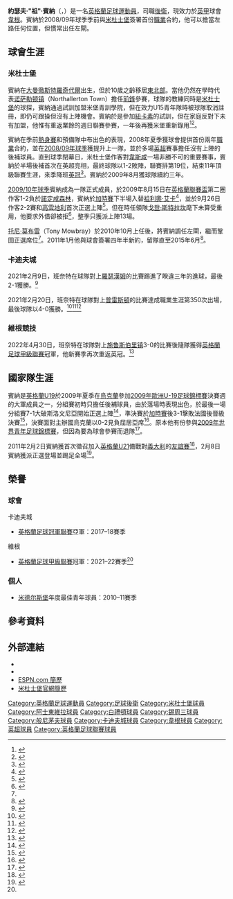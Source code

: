 {{noteta|G1=足球|G2=EPL|G3=FAcup
|T=zh-hans:乔·贝内特; zh-hk:祖·賓納;zh-tw:喬·班奈特
|1=zh-hans:乔; zh-hk:祖;zh-tw:喬
|2=zh-hans:贝内特; zh-hk:賓納;zh-tw:班奈特
|3=zh-hans:米德尔斯堡; zh-hk:米杜士堡;
|4=zh-hans:胡里奥·阿尔卡; zh-hant:祖利奧·艾卡;
|5=zh-hans:戈登·斯特拉坎; zh-hk:哥頓·史特根;
}}
{{Infobox Football biography 2
| playername = 祖·賓納<br />''Joe Bennett''
| image = 
| fullname = Joseph Bennett
| height = {{height|m=1.78}}
| dateofbirth = {{birth date and age|1990|03|28}}
| cityofbirth = [[羅奇代爾|羅奇代爾]]
| countryofbirth = {{flagicon|ENG}} [[英格蘭|英格蘭]]
| currentclub    = [[威根竞技足球俱乐部|韋根]]
| clubnumber     = 21
| position = [[後衛_(足球)|後衛]]
| youthyears1    = 2000–2001
| youthclubs1    = Northallerton Town
| youthyears2    = 2001–2008
| youthclubs2    = [[米德尔斯堡足球俱乐部|米德尔斯堡]]
| years1         = 2008–2012 | clubs1         = [[米德尔斯堡足球俱乐部|米德尔斯堡]] | caps1 = 85 | goals1 = 1
| years2         = 2012–2016 | clubs2         = [[阿士東維拉足球會|阿士東維拉]] | caps2 = 30 | goals2 = 0
| years3         = 2014–2015 | clubs3         = → [[布莱顿足球俱乐部|布莱顿]] | caps3 = 41  | goals3 = 1
| years4         = 2015–2016 | clubs4         = → [[伯恩茅斯足球俱乐部|伯恩茅斯]]  | caps4 = 0 | goals4 = 0
| years5         = 2016 | clubs5         = → [[谢周三足球俱乐部|谢周三]] | caps5 = 3 | goals5 = 0 
| years6         = 2016–2021 | clubs6       = [[卡迪夫城足球俱乐部|卡迪夫城]] | caps6 = 164 |goals6 = 5
| years7         = 2021– | clubs7       = [[威根竞技足球俱乐部|韋根]] | caps7 = 11 |goals7 = 1
| nationalyears1 = 2009–2011
| nationalteam1 = [[英格蘭19歲以下足球代表隊|英格蘭U19]]
| nationalcaps1 = 5
| nationalgoals1 = 0
| nationalyears2 = 2009
| nationalteam2 = [[英格蘭20歲以下足球代表隊|英格蘭U20]]
| nationalcaps2 = 1
| nationalgoals2 = 0
| nationalyears3 = 2011
| nationalteam3 = [[英格蘭21歲以下足球代表隊|英格蘭U21]]
| nationalcaps3 = 3
| nationalgoals3 = 0
| pcupdate = 2022年4月30日 
| ntupdate = 
}}

'''約瑟夫·"祖"·賓納'''（{{lang-en|'''Joseph "Joe" Bennett'''}}，{{bd|1990年|3月28日|catidx=Bennett, Joe}}）是一名[[英格蘭|英格蘭]][[足球|足球]][[運動員|運動員]]，司職[[後衛_(足球)|後衛]]，現效力於[[英甲|英甲]]球會[[威根竞技足球俱乐部|韋根]]。賓納於2008/09年球季季前與[[米德尔斯堡足球俱乐部|米杜士堡]]簽署首份[[職業|職業]]合約，他可以擔當左路任何位置，但慣常出任左閘。

==球會生涯==
===米杜士堡===
賓納在[[大曼徹斯特|大曼徹斯特]][[羅奇代爾|羅奇代爾]]出生，但於10歲之齡移居[[东北英格兰|東北部]]。當他仍然在學時代表[[Northallerton_Town_F.C.|诺萨勒顿镇]]（Northallerton Town）擔任[[前鋒_(足球)|前鋒]]參賽，球隊的教練同時是[[米德尔斯堡足球俱乐部|米杜士堡]]的球探，賓納通過試訓加盟米堡青訓學院，但在效力U15青年隊時被球隊取消註冊，即仍可跟操但沒有上陣機會。賓納於是參加[[纽卡斯尔联足球俱乐部|紐卡素]]的試訓，但在家庭反對下未有加盟，他惟有重返業餘的週日聯賽參賽，一年後再獲米堡重新錄用<ref>{{cite web |language=en |url=http://www.mfc.co.uk/articles/20110125/ten-things-joe-bennett_70638_1825337 |title=TEN THINGS: Joe Bennett |publisher=[[米德尔斯堡足球俱乐部|''mfc.co.uk'']] |accessdate=2011-02-04 |deadurl=yes |archiveurl=https://web.archive.org/web/20110202173842/http://www.mfc.co.uk/articles/20110125/ten-things-joe-bennett_70638_1825337 |archivedate=2011-02-02 }}</ref><ref>{{cite web |language=en |url=http://www.gazettelive.co.uk/boro-fc/boro-fc-news/2008/12/06/boro-academy-star-joe-bennett-looks-to-the-future-84229-22419168/ |title=Boro Academy star Joe Bennett looks to the future |publisher=''gazettelive.co.uk'' |date=2008-12-06 |accessdate=2011-02-04 |archive-date=2012-03-01 |archive-url=https://web.archive.org/web/20120301180101/http://www.gazettelive.co.uk/boro-fc/boro-fc-news/2008/12/06/boro-academy-star-joe-bennett-looks-to-the-future-84229-22419168/ }}</ref>。

賓納在季前[[熱身賽|熱身賽]]和預備隊中布出色的表現，2008年夏季獲球會提供首份兩年[[職業|職業]]合約，並在[[2008年至2009年英格蘭超級聯賽|2008/09年球季]]獲提升上一隊，並於多場[[英超|英超]]賽事擔任沒有上陣的後補球員。直到球季閉幕日，米杜士堡作客對[[西汉姆联足球俱乐部|韋斯咸]]一場非勝不可的重要賽事，賓納於半場後補首次在英超亮相，最終球隊以1-2敗陣，聯賽排第19位，結束11年頂級聯賽生涯，來季降班[[英冠|英冠]]<ref>{{cite news |language=en |url=http://news.bbc.co.uk/sport2/hi/football/eng_prem/8048322.stm |title=West Ham 2-1 Middlesbrough |publisher=''[[BBC_Sport|BBC Sport]]'' |date=2009-05-24 |accessdate=2011-02-04 |archive-date=2015-10-06 |archive-url=https://web.archive.org/web/20151006040245/http://news.bbc.co.uk/sport2/hi/football/eng_prem/8048322.stm }}</ref>。賓納於2009年8月獲球隊續約三年。

[[米杜士堡2009年至2010年球季|2009/10年球季]]賓納成為一隊正式成員，於2009年8月15日在[[英格蘭聯賽盃|英格蘭聯賽盃]]第二圈作客1-2負於[[诺丁汉森林足球俱乐部|諾定咸森林]]，賓納於[[加時賽|加時賽]]下半場入替[[祖利奧·艾卡|祖利奧·艾卡]]<ref>{{cite news |language=en |url=http://news.bbc.co.uk/sport2/hi/football/league_cup/8203626.stm |title=Nottm Forest 2-1 Middlesbrough |publisher=''[[BBC_Sport|BBC Sport]]'' |date=2009-08-25 |accessdate=2011-02-04 |archive-date=2009-08-28 |archive-url=https://web.archive.org/web/20090828031823/http://news.bbc.co.uk/sport2/hi/football/league_cup/8203626.stm }}</ref>，並於9月26日作客2-2賽和[[考文垂足球俱乐部|高雲地利]]首次正選上陣<ref>{{cite news |language=en |url=http://news.bbc.co.uk/sport2/hi/football/eng_div_1/8263521.stm |title=Coventy 2-2 Middlesbrough |publisher=''[[BBC_Sport|BBC Sport]]'' |date=2009-09-26 |accessdate=2011-02-04 |archive-date=2013-12-03 |archive-url=https://web.archive.org/web/20131203060127/http://news.bbc.co.uk/sport2/hi/football/eng_div_1/8263521.stm }}</ref>。但在時任領隊[[戈登·斯特拉坎|戈登·斯特拉坎]]麾下未算受重用，他要求外借卻被拒<ref name="Loan no-go">{{cite news |language=en |title=Joe Bennett Loan no-go was blessing in disguise |url=http://www.gazettelive.co.uk/boro-fc/boro-fc-news/2010/11/27/joe-bennett-loan-no-go-was-blessing-in-disguise-84229-27727046/ |publisher=''gazettelive.co.uk'' |date=27 November 2010 |accessdate=2011-02-03 |archive-date=2012-09-26 |archive-url=https://web.archive.org/web/20120926024844/http://www.gazettelive.co.uk/boro-fc/boro-fc-news/2010/11/27/joe-bennett-loan-no-go-was-blessing-in-disguise-84229-27727046/ }}</ref>，整季只獲派上陣13場。 

[[托尼·莫布雷|托尼·莫布雷]]（Tony Mowbray）於2010年10月上任後，將賓納調任左閘，繼而鞏固正選席位<ref name="Loan no-go"/>。2011年1月他與球會簽署四年半新約，留隊直至2015年6月<ref>{{cite news |language=en |title=Joe Bennett signs new deal with Boro |url=http://www.gazettelive.co.uk/boro-fc/boro-fc-news/2011/01/25/joe-bennett-signs-new-deal-with-boro-84229-28049442/ |publisher=''gazettelive.co.uk'' |date=25 January 2011 |accessdate=2011-02-03 |archive-date=2012-03-30 |archive-url=https://web.archive.org/web/20120330060312/http://www.gazettelive.co.uk/boro-fc/boro-fc-news/2011/01/25/joe-bennett-signs-new-deal-with-boro-84229-28049442/ }}</ref>。

===卡迪夫城===
2021年2月9日，班奈特在球隊對上[[羅瑟漢姆足球俱樂部|羅瑟漢姆]]的比賽踢進了睽違三年的進球，最後2-1獲勝。<ref>{{cite news |language=en |title= Rotherham 1-2 Cardiff City: Joe Bennett nets late winner for Bluebirds |url=https://www.skysports.com/football/news/11095/12210871/rotherham-1-2-cardiff-city-joe-bennett-nets-late-winner-for-bluebirds|publisher=''[[天空體育台|天空體育台]]'' |date=2021-02-09}}</ref>

2021年2月20日，班奈特在球隊對上[[普雷斯頓足球俱樂部|普雷斯頓]]的比賽達成職業生涯第350次出場，最後球隊以4-0獲勝。<ref>{{cite news |language=en |title=Bennett pre-Preston 350 not out |url=https://www.cardiffcityfc.co.uk/news/bennett-pre-preston-350-not-out |publisher=''[[卡迪夫城足球俱乐部|卡迪夫城足球俱乐部]]'' |date=2021-02-20 |accessdate=2021-02-21 |archive-date=2021-02-19 |archive-url=https://web.archive.org/web/20210219135502/https://www.cardiffcityfc.co.uk/news/bennett-pre-preston-350-not-out }}</ref><ref>{{Cite web |url=https://twitter.com/JoeBennett27/status/1363184546766815234 |title=What a win to cap off 350 appearances for 5 great clubs |access-date=2021-02-21 |archive-date=2021-02-20 |archive-url=https://web.archive.org/web/20210220175324/https://twitter.com/JoeBennett27/status/1363184546766815234 }}</ref><ref>{{cite news |language=en |url=https://www.bbc.co.uk/sport/football/56050651 |title=Cardiff City 4-0 Preston North End |publisher=''[[BBC_Sport|BBC Sport]]'' |date=2021-02-20 |accessdate=2021-02-21 |archive-date=2021-02-20 |archive-url=https://web.archive.org/web/20210220113920/https://www.bbc.co.uk/sport/football/56050651 }}</ref>

===維根競技===
2022年4月30日，班奈特在球隊對上[[施鲁斯伯里镇足球俱乐部|施鲁斯伯里镇]]3-0的比賽後隨隊獲得[[英格蘭足球甲級聯賽|英格蘭足球甲級聯賽]]冠軍，他新賽季再次重返英冠。<ref name="英甲冠軍">{{cite news|title=Wigan and Rotherham promoted to Championship, Plymouth miss playoffs|url=https://www.theguardian.com/football/2022/apr/30/wigan-and-rotherham-promoted-to-championship-as-plymouth-miss-playoffs|publisher=The Guardian|date=2022-04-30|accessdate=2022-05-01|archive-date=2022-05-26|archive-url=https://web.archive.org/web/20220526173849/https://www.theguardian.com/football/2022/apr/30/wigan-and-rotherham-promoted-to-championship-as-plymouth-miss-playoffs}}</ref>

==國家隊生涯==
賓納是[[英格蘭19歲以下足球代表隊|英格蘭U19]]於2009年夏季在[[烏克蘭|烏克蘭]]參加[[2009年歐洲U-19足球錦標賽|2009年歐洲U-19足球錦標賽]]決賽週的大軍成員之一，分組賽初時只擔任後補球員，由於落場時表現出色，於最後一場分組賽7-1大破斯洛文尼亞開始正選上陣<ref>{{cite news |language=en |url=http://en.archive.uefa.com/competitions/under19/fixturesresults/round=15213/match=2001230/report=rp.html |title=Exceptional England ease through |publisher=[[UEFA|''uefa.com'']] |date=2009-07-27 |accessdate=2011-02-04 |archive-date=2012-07-07 |archive-url=https://archive.is/20120707222526/http://en.archive.uefa.com/competitions/under19/fixturesresults/round=15213/match=2001230/report=rp.html }}</ref>，準決賽於[[加時賽|加時賽]]後3-1擊敗法國後晉級決賽<ref>{{cite news |language=en |url=http://en.archive.uefa.com/competitions/under19/fixturesresults/round=15214/match=2001283/index.html |title=Outnumbered France succumb to England |publisher=[[UEFA|''uefa.com'']] |date=2009-07-30 |accessdate=2011-02-04 |archive-date=2012-07-10 |archive-url=https://archive.is/20120710194435/http://en.archive.uefa.com/competitions/under19/fixturesresults/round=15214/match=2001283/index.html }}</ref>，決賽面對主辦國烏克蘭以0-2見負屈居亞席<ref>{{cite news |language=en |url=http://en.archive.uefa.com/competitions/under19/fixturesresults/round=15215/match=2001285/report=rp.html |title=Delight in Donetsk for clinical Ukraine |publisher=[[UEFA|''uefa.com'']] |date=2009-08-02 |accessdate=2011-02-04 |archive-date=2012-07-11 |archive-url=https://archive.is/20120711122109/http://en.archive.uefa.com/competitions/under19/fixturesresults/round=15215/match=2001285/report=rp.html }}</ref>。原本他有份參與[[2009年世界青年足球錦標賽|2009年世界青年足球錦標賽]]，但因為要為球會參賽而退隊<ref>{{cite news |language=en |title=Two Lions In, One Lion Out |url=http://www.mfc.premiumtv.co.uk/articles/two-lions-in-one-lion-out-20090914_70638_1796418 |publisher=[[米德尔斯堡足球俱乐部|''MFC.co.uk'']] |date=15 September 2009 |deadurl=yes |archiveurl=https://web.archive.org/web/20091124053618/http://www.mfc.premiumtv.co.uk/articles/two-lions-in-one-lion-out-20090914_70638_1796418 |archivedate=2009年11月24日 }}</ref>。

2011年2月2日賓納獲首次徵召加入[[英格蘭21歲以下足球代表隊|英格蘭U21]]備戰對[[義大利21歲以下國家足球隊|義大利]]的[[友誼賽|友誼賽]]<ref>{{cite news |language=en |url=http://news.bbc.co.uk/sport2/hi/football/9385897.stm |title=Saints star Alex Chamberlain earns England Under-21 call |publisher=''[[BBC_Sport|BBC Sport]]'' |date=2011-02-03 |accessdate=2011-02-03 |archive-date=2011-02-07 |archive-url=https://web.archive.org/web/20110207202144/http://news.bbc.co.uk/sport2/hi/football/9385897.stm }}</ref>，2月8日賓納獲派正選登場並踢足全場<ref>{{cite news |language=en |url=http://news.bbc.co.uk/sport2/hi/football/9391403.stm |title=Italy U21s 1-0 England U21s |publisher=''[[BBC_Sport|BBC Sport]]'' |date=2011-02-08 |accessdate=2011-02-09 |archive-date=2011-02-11 |archive-url=https://web.archive.org/web/20110211053644/http://news.bbc.co.uk/sport2/hi/football/9391403.stm }}</ref>。

== 榮譽 ==
=== 球會 ===
;{{flagicon|ENG}} 卡迪夫城
* [[英格蘭足球冠軍聯賽|英格蘭足球冠軍聯賽]]亞軍：2017–18賽季

;{{flagicon|ENG}} 維根
* [[英格蘭足球甲級聯賽|英格蘭足球甲級聯賽]]冠軍：2021–22賽季<ref name="英甲冠軍"/>

=== 個人 ===
* [[米德尔斯堡足球俱乐部|米德尔斯堡]]年度最佳青年球員：2010–11賽季

==參考資料==
{{reflist}}

==外部連結==
*{{Soccerway}}
*{{soccerbase|50005|祖·賓納}}
*[http://soccernet.espn.go.com/players/profile?id=127261&cc=5901 ESPN.com 簡歷] {{Wayback|url=http://soccernet.espn.go.com/players/profile?id=127261&cc=5901 |date=20100126030522 }}
*[https://web.archive.org/web/20100108210144/http://www.mfc.premiumtv.co.uk/articles/joe-bennett-middlesbrough_70610_45094 米杜士堡官網簡歷]

{{韋根球員名單}}

{{DEFAULTSORT:Bennett, Joe}}
[[Category:英格蘭足球運動員|Category:英格蘭足球運動員]]
[[Category:足球後衛|Category:足球後衛]]
[[Category:米杜士堡球員|Category:米杜士堡球員]]
[[Category:阿士東維拉球員|Category:阿士東維拉球員]]
[[Category:白禮頓球員|Category:白禮頓球員]] 
[[Category:錫周三球員|Category:錫周三球員]]
[[Category:般尼茅夫球員|Category:般尼茅夫球員]]
[[Category:卡迪夫城球員|Category:卡迪夫城球員]]
[[Category:韋根球員|Category:韋根球員]]
[[Category:英超球員|Category:英超球員]]
[[Category:英格蘭足球聯賽球員|Category:英格蘭足球聯賽球員]]